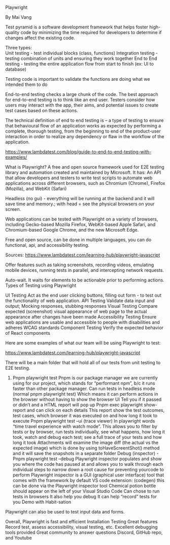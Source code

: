 Playwright

By Mai Vang

Test pyramid is a software development framework that helps foster high-quality code by minimizing the time required for developers to determine if changes affect the existing code.

Three types:  
Unit testing - test individual blocks (class, functions)
Integration testing - testing combination of units and ensuring they work together
End to End testing - testing the entire application flow from start to finish (ex: UI to database)

Testing code is important to validate the functions are doing what we intended them to do

End-to-end testing checks a large chunk of the code. The best approach for end-to-end testing is to think like an end user. Testers consider how users may interact with the app, their aims, and potential issues to create test cases based on these actions.

The technical definition of end to end testing is – a type of testing to ensure that behavioural flow of an application works as expected by performing a complete, thorough testing, from the beginning to end of the product-user interaction in order to realize any dependency or flaw in the workflow of the application.

https://www.lambdatest.com/blog/guide-to-end-to-end-testing-with-examples/

What is Playwright?
A free and open source framework used for E2E testing library and automation created and maintained by Microsoft. It has:
An API that allow developers and testers to write test scripts to automate web applications across different browsers, such as Chromium (Chrome), Firefox (Mozilla), and WebKit (Safari)

Headless (no gui) - everything will be running at the backend and it will save time and memory.; with head = see the physical browsers on your screen.

Web applications can be tested with Playwright on a variety of browsers, including Gecko-based Mozilla Firefox, WebKit-based Apple Safari, and Chromium-based Google Chrome, and the new Microsoft Edge.

Free and open source, can be done in multiple languages, you can do functional, api, and accessibility testing.

Sources:
https://www.lambdatest.com/learning-hub/playwright-javascript

Offer features such as taking screenshots, recording videos, emulating mobile devices, running tests in parallel, and intercepting network requests.

Auto-wait. It waits for elements to be actionable prior to performing actions.
Types of Testing using Playwright

UI Testing
Act as the end user clicking buttons, filling out form - to test out the functionality of web application.
API Testing
Validate data input and output; Mocking responses, stubbing responses
Visual Testing
Compare expected (screenshot) visual appearance of web page to the actual appearance after changes have been made
Accessibility Testing
Ensure web applications are usable and accessible to people with disabilities and adheres WCAG standards
Component Testing
Verify the expected behavior of React components

Here are some examples of what our team will be using Playwright to test:

https://www.lambdatest.com/learning-hub/playwright-javascript

There will be a main folder that will hold all of our tests from unit testing to E2E testing.

1. Pnpm playwright test
   Pnpm is our package manager we are currently using for our project, which stands for “performant npm”, b/c it runs faster than other package manager.
   Can run tests in headless mode (normal pnpm playwright test)
   Which means it can perform actions in the browser without having to show the browser UI
   Tell you if it passed or didn’t and a HTML report will pop up
   Pnpm exec playwright show-report and can click on each details
   This report show the test outcomes, test cases, which browser it was executed on and how long it took to execute
   Pnpm playwright test –ui (trace viewer)
   In playwright words “time travel experience with watch mode”. This allows you to filter by tests or by browser, run tests individually, see what happens, how long it took, watch and debug each test; see a full trace of your tests and how long it took
   Attachments will examine the image diff (the actual vs the expected image) which is done by using toHaveScreentShot() method and it will save the snapshots in a separate folder
   Debug (inspector) -
   Pnpm playwright test –debug
   Playwright inspector populates and show you where the code has paused at and allows you to walk through each individual steps to narrow down a root cause for preventing yourcode to perform
   Playwright inspector is a GUI (graphical user interface) tool that comes with the framework by default
   VS code extension: (codegen) this can be done via the Playwright inspector tool
   Chemical potion bottle should appear on the left of your Visual Studio Code
   Can chose to run tests in browsers
   It also help you debug
   It can help “record” tests for you
   Demo with Habit-sation

Playwright can also be used to test input data and forms.

Overall,
Playwright is fast and efficient
Installation
Testing
Great features
Record test, assess accessibility, visual testing, etc.
Excellent debugging tools provided
Great community to answer questions
Discord, GitHub repo, and Youtube
